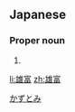 ==Japanese==
{{ja-kanjitab|雄|富}}

===Proper noun===
{{ja-pos|proper|かずとみ}}

# {{given name|male|lang=ja}}

[[Category:Japanese male given names|かずとみ]]

[[li:雄富]]
[[zh:雄富]]